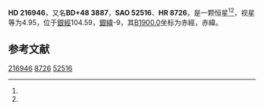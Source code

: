 {{Starbox begin
| name = HD 216946
}}
{{Starbox observe
| epoch = [[J2000.0|J2000.0]]
| constell = {{星座名待查}}<ref name=SIMBAD>{{cite web
 | url=http://simbad.u-strasbg.fr/simbad/sim-id?Ident=HR+8726
 | title =Pulsating variable Star
 | publisher=Centre de Données astronomiques de Strasbourg
 | work=SIMBAD
 | accessdate=2012-07-13}}</ref><ref name=DATA>{{cite web
 | url=http://vizier.u-strasbg.fr/viz-bin/VizieR-5?-out.add=.&-source=5050&-corr=PK=HR&-out.max=9999&HR=8726
 | title=VizieR Detailed Page
 | accessdate=2012-07-13
 | archive-date=2016-03-05
 | archive-url=https://web.archive.org/web/20160305001908/http://vizier.u-strasbg.fr/viz-bin/VizieR-5?-out.add=.&-source=5050&-corr=PK=HR&-out.max=9999&HR=8726
 | dead-url=no
 }}</ref>
| 星官 = 
| ra = {{RA|22|56|26}}<ref name=SIMBAD /><ref name=DATA />
| dec = {{DEC|+49|44|1}}<ref name=SIMBAD /><ref name=DATA />
| appmag_v = 4.95<ref name=SIMBAD /><ref name=DATA />
}}
{{Starbox character
| class = K5Ib<ref name=SIMBAD /><ref name=DATA />
| b-v = 1.78<ref name=SIMBAD /><ref name=DATA />
| u-b = 1.96<ref name=SIMBAD /><ref name=DATA />
| r-i = 1.05<ref name=SIMBAD /><ref name=DATA />
| variable = 
}}
{{Starbox astrometry
| radial_v = 1.96
| prop_mo_ra = -10
| parallax = -0.001
| p_error = 
}}
{{Starbox catalog
| names =BD+48 3887，[[SAO星表|SAO]] 52516，[[HD星表|HD]] 216946，[[HR星表|HR]] 8726}}
{{Starbox reference |Simbad=HR+8726}}
{{Starbox end}}

'''HD 216946'''，又名'''BD+48 3887'''，'''SAO 52516'''、'''HR 8726'''，是一颗恒星<ref name=SIMBAD /><ref name=DATA />，视星等为4.95，位于[[銀道座標系|銀經]]104.59，[[銀道座標系|銀緯]]-9，其[[B1900.0|B1900.0]]坐标为赤經{{RA|22|52|2.8}}，赤緯{{DEC|+49|-9|59}}。

== 参考文献 ==
{{reflist}}

{{star-stub}}

[[Category:HD和HDE天體|216946]]
[[Category:HR天體|8726]]
[[Category:SAO天體|52516]]
